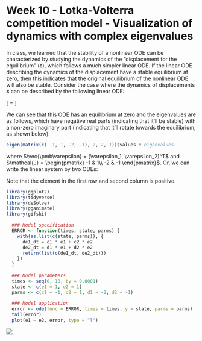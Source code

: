 
# Week 10 - Lotka-Volterra competition model - Visualization of dynamics with complex eigenvalues {-} 


In class, we learned that the stability of a nonlinear ODE can be characterized by studying the dynamics of the "displacement for the equilibrium" ($\pmb\varepsilon$), which follows a much simpler linear ODE. If the linear ODE describing the dynamics of the displacement have a stable equilibrium at zero, then this indicates that the original equilibrium of the nonlinear ODE will also be stable. Consider the case where the dynamics of displacements $\pmb\varepsilon$ can be described by the following linear ODE:

\[
\dfrac{d \vec{\pmb\varepsilon}}{d t} = \mathcal{J}\vec{\pmb\varepsilon}
\]

We can see that this ODE has an equilibrium at zero and the eigenvalues are as follows, which have negative real parts (indicating that it'll be stable) with a non-zero imaginary part (indicating that it'll rotate towards the equilibrium, as shown below).

```r
eigen(matrix(c( -1, 1, -2, -1), 2, 2, T))$values # eigenvalues
```

where $\vec{\pmb\varepsilon} = (\varepsilon_1, \varepsilon_2)^T$ and $\mathcal{J} = \begin{pmatrix} -1 & 1\\ -2 & -1 \end{pmatrix}$.
Or, we can write the linear system by two ODEs:
\begin{align*}
  \dfrac{d \varepsilon_1}{d t} &= (-1)\times \varepsilon_1 + (1)\times\varepsilon_2\\
  \dfrac{d \varepsilon_2}{d t} &= (-2)\times \varepsilon_1 + (-1)\times\varepsilon_2\\
\end{align*}

Note that the element in the first row and second column is positive.

```r
library(ggplot2)
library(tidyverse)
library(deSolve)
library(gganimate)
library(gifski)

  ### Model specification
  ERROR <- function(times, state, parms) {
    with(as.list(c(state, parms)), {
      de1_dt = c1 * e1 + c2 * e2
      de2_dt = d1 * e1 + d2 * e2
      return(list(c(de1_dt, de2_dt)))
    })
  }
  
  ### Model parameters
  times <- seq(0, 10, by = 0.0001)
  state <- c(e1 = 1, e2 = 1)
  parms <- c(c1 = -1, c2 = 1, d1 = -2, d2 = -1)
  
  ### Model application
  error <- ode(func = ERROR, times = times, y = state, parms = parms)
  tail(error)
  plot(e1 ~ e2, error, type = "l")
```


![](W9_dynamics_error.gif)

